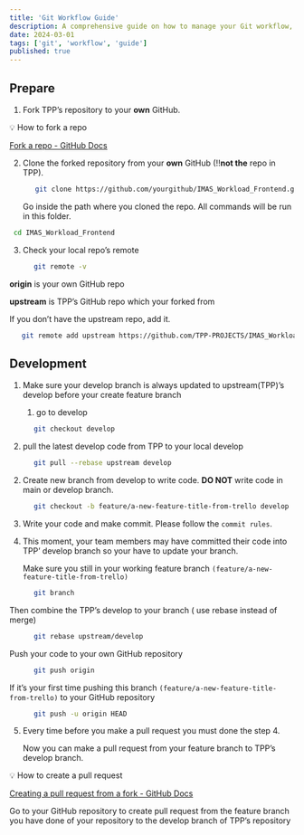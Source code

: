```yaml
---
title: 'Git Workflow Guide'
description: A comprehensive guide on how to manage your Git workflow, including forking, cloning, and creating pull requests.
date: 2024-03-01
tags: ['git', 'workflow', 'guide']
published: true
---
```


## Prepare

1. Fork TPP’s repository to your **own** GitHub.

💡 How to fork a repo

[Fork a repo - GitHub Docs](https://docs.github.com/en/get-started/quickstart/fork-a-repo)

2. Clone the forked repository from your **own** GitHub (!!**not the** repo in TPP).

   ```bash
      git clone https://github.com/yourgithub/IMAS_Workload_Frontend.git

   ```

   Go inside the path where you cloned the repo. All commands will be run in this folder.

```bash
 cd IMAS_Workload_Frontend
```

3. Check your local repo’s remote

```bash
      git remote -v
```

**origin** is your own GitHub repo

**upstream** is TPP’s GitHub repo which your forked from

If you don’t have the upstream repo, add it.

```bash
   git remote add upstream https://github.com/TPP-PROJECTS/IMAS_Workload_Frontend.git
```

## Development

1. Make sure your develop branch is always updated to upstream(TPP)’s develop before your create feature branch

   1. go to develop

```bash
      git checkout develop
```

2.  pull the latest develop code from TPP to your local develop

```bash
      git pull --rebase upstream develop
```

2. Create new branch from develop to write code. **DO NOT** write code in main or develop branch.

```bash
      git checkout -b feature/a-new-feature-title-from-trello develop
```

3. Write your code and make commit. Please follow the `commit rules`.

4. This moment, your team members may have committed their code into TPP’ develop branch so your have to update your branch.

   Make sure you still in your working feature branch `(feature/a-new-feature-title-from-trello)`

```bash
      git branch
```

Then combine the TPP’s develop to your branch ( use rebase instead of merge)

```bash
      git rebase upstream/develop
```

Push your code to your own GitHub repository

```bash
      git push origin
```

If it’s your first time pushing this branch `(feature/a-new-feature-title-from-trello)` to your GitHub repository

```bash
      git push -u origin HEAD
```

5. Every time before you make a pull request you must done the step 4.

   Now you can make a pull request from your feature branch to TPP’s develop branch.

💡 How to create a pull request

[Creating a pull request from a fork - GitHub Docs](https://docs.github.com/en/pull-requests/collaborating-with-pull-requests/proposing-changes-to-your-work-with-pull-requests/creating-a-pull-request-from-a-fork)

Go to your GitHub repository to create pull request from the feature branch you have done of your repository to the develop branch of TPP’s repository

